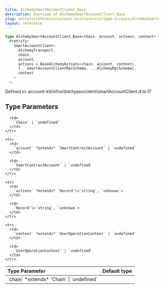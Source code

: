 ```yaml
---
title: AlchemySmartAccountClient_Base
description: Overview of AlchemySmartAccountClient_Base
slug: wallets/reference/account-kit/core/src/type-aliases/AlchemySmartAccountClient_Base
layout: reference
---
```


```ts
type AlchemySmartAccountClient_Base<chain, account, actions, context> =
  Prettify<
    SmartAccountClient<
      AlchemyTransport,
      chain,
      account,
      actions & BaseAlchemyActions<chain, account, context>,
      [...SmartAccountClientRpcSchema, ...AlchemyRpcSchema],
      context
    >
  >;
```

Defined in: account-kit/infra/dist/types/client/smartAccountClient.d.ts:17

## Type Parameters

<table>
  <thead>
    <tr>
      <th align="left">Type Parameter</th>
      <th align="left">Default type</th>
    </tr>
  </thead>

  <tbody>
    <tr>
      <td>
        `chain` *extends* `Chain` | `undefined`
      </td>

      <td>
        `Chain` | `undefined`
      </td>
    </tr>

    <tr>
      <td>
        `account` *extends* `SmartContractAccount` | `undefined`
      </td>

      <td>
        `SmartContractAccount` | `undefined`
      </td>
    </tr>

    <tr>
      <td>
        `actions` *extends* `Record`\<`string`, `unknown`>
      </td>

      <td>
        `Record`\<`string`, `unknown`>
      </td>
    </tr>

    <tr>
      <td>
        `context` *extends* `UserOperationContext` | `undefined`
      </td>

      <td>
        `UserOperationContext` | `undefined`
      </td>
    </tr>

  </tbody>
</table>
